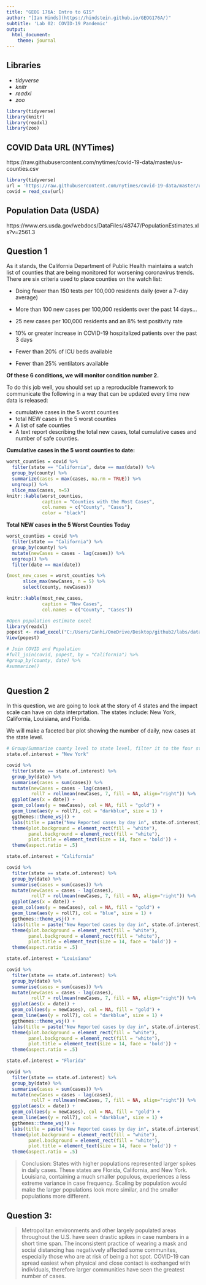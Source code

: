 ```yaml
---
title: "GEOG 176A: Intro to GIS"
author: "[Ian Hinds](https://hindstein.github.io/GEOG176A/)"
subtitle: 'Lab 02: COVID-19 Pandemic'
output:
  html_document:
    theme: journal
---
```


## Libraries
* *tidyverse*
* *knitr*
* *readxl*
* *zoo*

```r
library(tidyverse)
library(knitr)
library(readxl)
library(zoo)
```

## COVID Data URL (NYTimes)
https://raw.githubusercontent.com/nytimes/covid-19-data/master/us-counties.csv

```r
library(tidyverse)
url = 'https://raw.githubusercontent.com/nytimes/covid-19-data/master/us-counties.csv'
covid = read_csv(url)
```
## Population Data (USDA)
https://www.ers.usda.gov/webdocs/DataFiles/48747/PopulationEstimates.xls?v=2561.3

## Question 1
As it stands, the California Department of Public Health maintains a watch list of counties that are being monitored for worsening coronavirus trends. There are six criteria used to place counties on the watch list:

* Doing fewer than 150 tests per 100,000 residents daily (over a 7-day average)

* More than 100 new cases per 100,000 residents over the past 14 days…

* 25 new cases per 100,000 residents and an 8% test positivity rate

* 10% or greater increase in COVID-19 hospitalized patients over the past 3 days

* Fewer than 20% of ICU beds available

* Fewer than 25% ventilators available

**Of these 6 conditions, we will monitor condition number 2.** 

To do this job well, you should set up a reproducible framework to communicate the following in a way that can be updated every time new data is released:

* cumulative cases in the 5 worst counties
* total NEW cases in the 5 worst counties
* A list of safe counties
* A text report describing the total new cases, total cumulative cases and number of safe counties.

__Cumulative cases in the 5 worst counties to date:__
```r
worst_counties = covid %>%
  filter(state == "California", date == max(date)) %>%
  group_by(county) %>%
  summarize(cases = max(cases, na.rm = TRUE)) %>%
  ungroup() %>%
  slice_max(cases, n=5)
knitr::kable(worst_counties, 
             caption = "Counties with the Most Cases",
             col.names = c("County", "Cases"),
             color = "black")
```

__Total NEW cases in the 5 Worst Counties Today__
```r
worst_counties = covid %>%
  filter(state == "California") %>%
  group_by(county) %>%
  mutate(newCases = cases - lag(cases)) %>%
  ungroup() %>%
  filter(date == max(date))

(most_new_cases = worst_counties %>%
      slice_max(newCases, n = 5) %>%
      select(county, newCases))
```
```r
knitr::kable(most_new_cases, 
             caption = "New Cases", 
             col.names = c("County", "Cases"))
```


```r
#Open population estimate excel
library(readxl)
popest <- read_excel("C:/Users/Ianhi/OneDrive/Desktop/github2/labs/data/popest.xls")
View(popest)
```
```r
# Join COVID and Population
#full_join(covid, popest, by = "California") %>%
#group_by(county, date) %>%
#summarize()
  
```


## Question 2
In this question, we are going to look at the story of 4 states and the impact scale can have on data interprtation. The states include: New York, California, Louisiana, and Florida.

We will make a faceted bar plot showing the number of daily, new cases at the state level.

```r
# Group/Summarize county level to state level, filter it to the four states of interest
state.of.interest = "New York"

covid %>%
  filter(state == state.of.interest) %>%
  group_by(date) %>%
  summarise(cases = sum(cases)) %>%
  mutate(newCases = cases - lag(cases),
         roll7 = rollmean(newCases, 7, fill = NA, align="right")) %>%
  ggplot(aes(x = date)) +
  geom_col(aes(y = newCases), col = NA, fill = "gold") +
  geom_line(aes(y = roll7), col = "darkblue", size = 1) +
  ggthemes::theme_wsj() +
  labs(title = paste("New Reported cases by day in", state.of.interest)) +
  theme(plot.background = element_rect(fill = "white"),
        panel.background = element_rect(fill = "white"),
        plot.title = element_text(size = 14, face = 'bold')) +
  theme(aspect.ratio = .5)
```
```r
state.of.interest = "California"

covid %>%
  filter(state == state.of.interest) %>%
  group_by(date) %>%
  summarise(cases = sum(cases)) %>%
  mutate(newCases = cases - lag(cases),
         roll7 = rollmean(newCases, 7, fill = NA, align="right")) %>%
  ggplot(aes(x = date)) +
  geom_col(aes(y = newCases), col = NA, fill = "gold") +
  geom_line(aes(y = roll7), col = "blue", size = 1) +
  ggthemes::theme_wsj() +
  labs(title = paste("New Reported cases by day in", state.of.interest)) +
  theme(plot.background = element_rect(fill = "white"),
        panel.background = element_rect(fill = "white"),
        plot.title = element_text(size = 14, face = 'bold')) +
  theme(aspect.ratio = .5)
```

```r
state.of.interest = "Louisiana"

covid %>%
  filter(state == state.of.interest) %>%
  group_by(date) %>%
  summarise(cases = sum(cases)) %>%
  mutate(newCases = cases - lag(cases),
         roll7 = rollmean(newCases, 7, fill = NA, align="right")) %>%
  ggplot(aes(x = date)) +
  geom_col(aes(y = newCases), col = NA, fill = "gold") +
  geom_line(aes(y = roll7), col = "darkblue", size = 1) +
  ggthemes::theme_wsj() +
  labs(title = paste("New Reported cases by day in", state.of.interest)) +
  theme(plot.background = element_rect(fill = "white"),
        panel.background = element_rect(fill = "white"),
        plot.title = element_text(size = 14, face = 'bold')) +
  theme(aspect.ratio = .5)
```
```r
state.of.interest = "Florida"

covid %>%
  filter(state == state.of.interest) %>%
  group_by(date) %>%
  summarise(cases = sum(cases)) %>%
  mutate(newCases = cases - lag(cases),
         roll7 = rollmean(newCases, 7, fill = NA, align="right")) %>%
  ggplot(aes(x = date)) +
  geom_col(aes(y = newCases), col = NA, fill = "gold") +
  geom_line(aes(y = roll7), col = "darkblue", size = 1) +
  ggthemes::theme_wsj() +
  labs(title = paste("New Reported cases by day in", state.of.interest)) +
  theme(plot.background = element_rect(fill = "white"),
        panel.background = element_rect(fill = "white"),
        plot.title = element_text(size = 14, face = 'bold')) +
  theme(aspect.ratio = .5)
```

>Conclusion: States with higher populations represented larger spikes in daily cases. These states are Florida, California, and New York. Louisiana, containing a much smaller populous, experiences a less extreme variance in case frequency. Scaling by population would make the larger populations look more similar, and the smaller populations more different.

## Question 3:

>Metropolitan environments and other largely populated areas throughout the U.S. have seen drastic spikes in case numbers in a short time span. The inconsistent practice of wearing a mask and social distancing has negativvely affected some communites, especially those who are at risk of being a hot spot. COVID-19 can spread easiest when physical and close contact is exchanged with individuals, therefore larger communities have seen the greatest number of cases.



